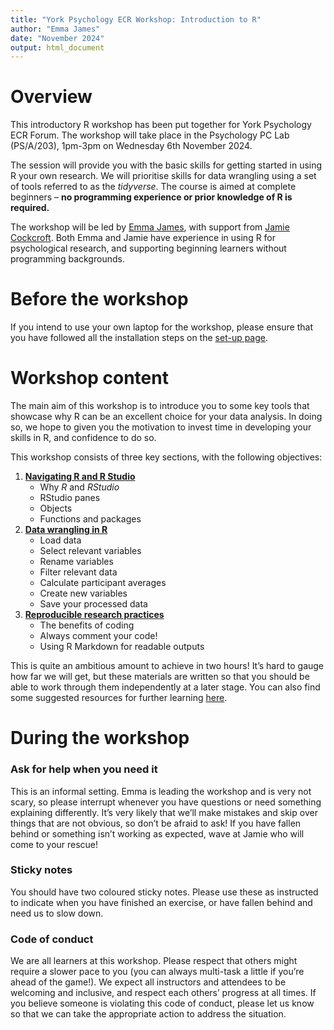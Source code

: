 ```yaml
---
title: "York Psychology ECR Workshop: Introduction to R"
author: "Emma James"
date: "November 2024"
output: html_document
---
```


# Overview

This introductory R workshop has been put together for York Psychology ECR Forum. The workshop will take place in the Psychology PC Lab (PS/A/203), 1pm-3pm on Wednesday 6th November 2024.

The session will provide you with the basic skills for getting started in using R your own research. We will prioritise skills for data wrangling using a set of tools referred to as the *tidyverse*. The course is aimed at complete beginners -- **no programming experience or prior knowledge of R is required.**

The workshop will be led by [Emma James](https://www.york.ac.uk/psychology/staff/academicstaff/james,-emma/), with support from [Jamie Cockcroft](https://www.york.ac.uk/psychology/staff/postdocs/cockcroft,-jamie/). Both Emma and Jamie have experience in using R for psychological research, and supporting beginning learners without programming backgrounds.

# Before the workshop

If you intend to use your own laptop for the workshop, please ensure that you have followed all the installation steps on the [set-up page](https://emljames.github.io/introR/setup.html).

# Workshop content

The main aim of this workshop is to introduce you to some key tools that showcase why R can be an excellent choice for your data analysis. In doing so, we hope to given you the motivation to invest time in developing your skills in R, and confidence to do so.

This workshop consists of three key sections, with the following objectives:

1.  [**Navigating R and R Studio**](https://emljames.github.io/introR/navigating_R.html)
    -   Why *R* and *RStudio*
    -   RStudio panes
    -   Objects
    -   Functions and packages
2.  [**Data wrangling in R**](https://emljames.github.io/introR/data_wrangling.html)
    -   Load data
    -   Select relevant variables
    -   Rename variables
    -   Filter relevant data
    -   Calculate participant averages
    -   Create new variables
    -   Save your processed data
3.  [**Reproducible research practices**](https://emljames.github.io/introR/reproducibility.html)
    -   The benefits of coding
    -   Always comment your code!
    -   Using R Markdown for readable outputs

This is quite an ambitious amount to achieve in two hours! It's hard to gauge how far we will get, but these materials are written so that you should be able to work through them independently at a later stage. You can also find some suggested resources for further learning [here](https://emljames.github.io/introR/resources.html).

# During the workshop

### Ask for help when you need it

This is an informal setting. Emma is leading the workshop and is very not scary, so please interrupt whenever you have questions or need something explaining differently. It's very likely that we'll make mistakes and skip over things that are not obvious, so don't be afraid to ask! If you have fallen behind or something isn't working as expected, wave at Jamie who will come to your rescue!

### Sticky notes

You should have two coloured sticky notes. Please use these as instructed to indicate when you have finished an exercise, or have fallen behind and need us to slow down.

### Code of conduct

We are all learners at this workshop. Please respect that others might require a slower pace to you (you can always multi-task a little if you're ahead of the game!). We expect all instructors and attendees to be welcoming and inclusive, and respect each others' progress at all times. If you believe someone is violating this code of conduct, please let us know so that we can take the appropriate action to address the situation.
